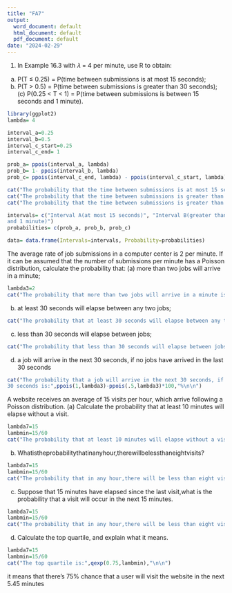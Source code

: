 ```yaml
---
title: "FA7"
output:
  word_document: default
  html_document: default
  pdf_document: default
date: "2024-02-29"
---
```


1. In Example 16.3 with 𝜆 = 4 per minute, use R to obtain:
(a) P(T ≤ 0.25) = P(time between submissions is at most 15 seconds);
(b) P(T > 0.5) = P(time between submissions is greater than 30 seconds); (c) P(0.25 < T < 1) = P(time between submissions is between 15 seconds
and 1 minute).

```r
library(ggplot2)
lambda= 4
```


```r
interval_a=0.25
interval_b=0.5
interval_c_start=0.25
interval_c_end= 1

prob_a= ppois(interval_a, lambda)
prob_b= 1- ppois(interval_b, lambda)
prob_c= ppois(interval_c_end, lambda) - ppois(interval_c_start, lambda)

cat("The probability that the time between submissions is at most 15 seconds is:",prob_a*100,"%\n\n")
cat("The probability that the time between submissions is greater than 30 seconds:",prob_b*100,"%\n\n")
cat("The probability that the time between submissions is greater than 30 seconds:",prob_c*100,"%\n\n")

intervals= c("Interval A(at most 15 seconds)", "Interval B(greater than 30 seconds)", "Interval C(between 15 seconds
and 1 minute)")
probabilities= c(prob_a, prob_b, prob_c)

data= data.frame(Intervals=intervals, Probability=probabilities)


```

The average rate of job submissions in a computer center is 2 per minute. If it can be assumed that the number of submissions per minute has a Poisson distribution, calculate the probability that:
(a) more than two jobs will arrive in a minute;

```r
lambda3=2
cat("The probability that more than two jobs will arrive in a minute is:",ppois(1,lambda3)*100,"%\n\n")
```
(b) at least 30 seconds will elapse between any two jobs;
```r
cat("The probability that at least 30 seconds will elapse between any two jobs is:",sum(dpois(0:1,lambda3))*100,"%\n\n")
```
(c) less than 30 seconds will elapse between jobs;
```r
cat("The probability that less than 30 seconds will elapse between jobs is:",(dpois(0.5,lambda3)-dpois(0,lambda3))*100,"%\n\n")
```
(d) a job will arrive in the next 30 seconds, if no jobs have arrived in the last
30 seconds
```r
cat("The probability that a job will arrive in the next 30 seconds, if no jobs have arrived in the last
30 seconds is:",ppois(1,lambda3)-ppois(.5,lambda3)*100,"%\n\n")
```

A website receives an average of 15 visits per hour, which arrive following a Poisson distribution.
(a) Calculate the probability that at least 10 minutes will elapse without a visit.
```r
lambda7=15
lambmin=15/60
cat("The probability that at least 10 minutes will elapse without a visit:",pexp(10,lambmin)*100,"%\n\n")
```
(b) Whatistheprobabilitythatinanyhour,therewillbelessthaneightvisits?
```r
lambda7=15
lambmin=15/60
cat("The probability that in any hour,there will be less than eight visits is:",ppois(7,lambda7)*100,"%\n\n")
```
(c) Suppose that 15 minutes have elapsed since the last visit,what is the probability that a visit will occur in the next 15 minutes.
```r
lambda7=15
lambmin=15/60
cat("The probability that in any hour,there will be less than eight visits is:",pexp(15,lambmin)*100,"%\n\n")
```
(d) Calculate the top quartile, and explain what it means.
```r
lambda7=15
lambmin=15/60
cat("The top quartile is:",qexp(0.75,lambmin),"\n\n")
```
it means that there's 75% chance that a user will visit the website in the next 5.45 minutes